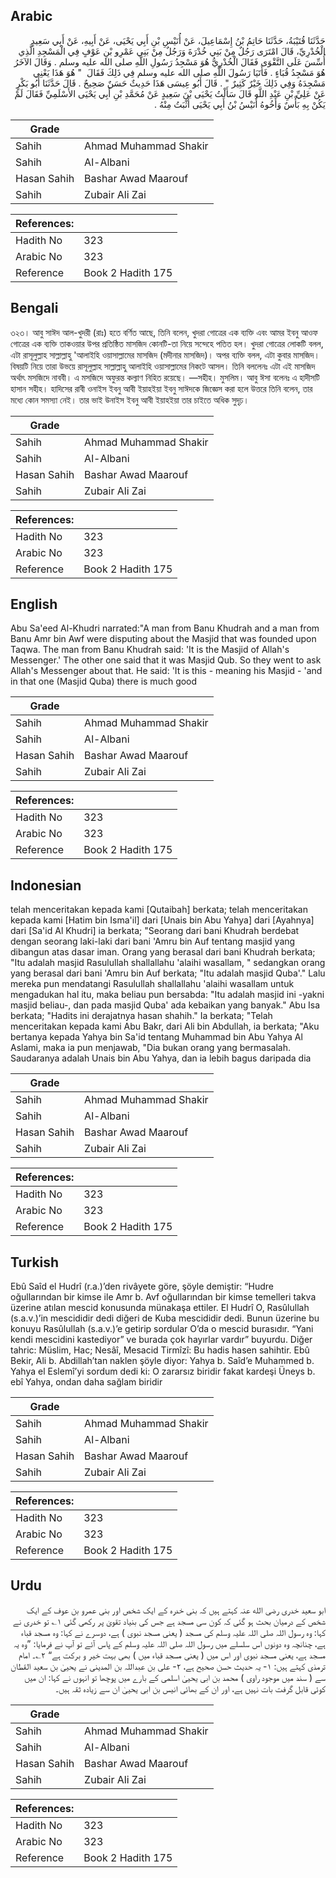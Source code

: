 ## Arabic


<div dir="rtl" lang="ar" style={{fontSize:'larger',backgroundColor:'#f8f9fa',padding:20}}>
حَدَّثَنَا قُتَيْبَةُ، حَدَّثَنَا حَاتِمُ بْنُ إِسْمَاعِيلَ، عَنْ أُنَيْسِ بْنِ أَبِي يَحْيَى، عَنْ أَبِيهِ، عَنْ أَبِي سَعِيدٍ الْخُدْرِيِّ، قَالَ امْتَرَى رَجُلٌ مِنْ بَنِي خُدْرَةَ وَرَجُلٌ مِنْ بَنِي عَمْرِو بْنِ عَوْفٍ فِي الْمَسْجِدِ الَّذِي أُسِّسَ عَلَى التَّقْوَى فَقَالَ الْخُدْرِيُّ هُوَ مَسْجِدُ رَسُولِ اللَّهِ صلى الله عليه وسلم ‏.‏ وَقَالَ الآخَرُ هُوَ مَسْجِدُ قُبَاءٍ ‏.‏ فَأَتَيَا رَسُولَ اللَّهِ صلى الله عليه وسلم فِي ذَلِكَ فَقَالَ ‏ "‏ هُوَ هَذَا يَعْنِي مَسْجِدَهُ وَفِي ذَلِكَ خَيْرٌ كَثِيرٌ ‏"‏ ‏.‏ قَالَ أَبُو عِيسَى هَذَا حَدِيثٌ حَسَنٌ صَحِيحٌ ‏.‏ قَالَ حَدَّثَنَا أَبُو بَكْرٍ عَنْ عَلِيِّ بْنِ عَبْدِ اللَّهِ قَالَ سَأَلْتُ يَحْيَى بْنَ سَعِيدٍ عَنْ مُحَمَّدِ بْنِ أَبِي يَحْيَى الأَسْلَمِيِّ فَقَالَ لَمْ يَكُنْ بِهِ بَأْسٌ وَأَخُوهُ أُنَيْسُ بْنُ أَبِي يَحْيَى أَثْبَتُ مِنْهُ ‏.‏
</div>
<div style={{backgroundColor:'#f8f9fa',padding:20, marginBottom: 10}}><table> <thead> <tr> <th>Grade</th> <th></th> </tr> </thead> <tbody> <tr><td>Sahih</td><td>Ahmad Muhammad Shakir</td></tr><tr><td>Sahih</td><td>Al-Albani</td></tr><tr><td>Hasan Sahih</td><td>Bashar Awad Maarouf</td></tr><tr><td>Sahih</td><td>Zubair Ali Zai</td></tr></tbody></table><table> <thead> <tr> <th>References:</th> <th></th> </tr> </thead> <tbody><tr><td>Hadith No</td><td>323</td></tr><tr><td>Arabic No</td><td>323</td></tr><tr><td>Reference</td><td>Book 2 Hadith 175</td></tr></tbody></table></div>

## Bengali


<div dir="ltr" lang="bn" style={{fontSize:'larger',backgroundColor:'#f8f9fa',padding:20}}>
৩২৩। আবু সাঈদ আল-খুদরী (রাঃ) হতে বর্ণিত আছে, তিনি বলেন, খুদরা গোত্রের এক ব্যক্তি এবং আমর ইবনু আওফ গোত্রের এক ব্যক্তি তাকওয়ার উপর প্রতিষ্ঠিত মাসজিদ কোনটি-তা নিয়ে সন্দেহে পতিত হল। খুদরা গোত্রের লোকটি বলল, এটা রাসূলুল্লাহ সাল্লাল্লাহু 'আলাইহি ওয়াসাল্লামের মাসজিদ (মদীনার মাসজিদ)। অপর ব্যক্তি বলল, এটা কুবার মাসজিদ। বিষয়টি নিয়ে তারা উভয়ে রাসূলুল্লাহ সাল্লাল্লাহু আলাইহি ওয়াসাল্লামের নিকটে আসল। তিনি বললেনঃ এটা এই মাসজিদ অর্থাৎ মসজিদে নাববী। এ মসজিদে অফুরন্ত কল্যাণ নিহিত রয়েছে। —সহীহ। মুসলিম। আবু ঈসা বলেনঃ এ হাদীসটি হাসান সহীহ। হাদিসের রাবী ওনাইস ইবনু আবী ইয়াহইয়া ইবনু সাঈদকে জিজ্ঞেস করা হলে উত্তরে তিনি বলেন, তার মধ্যে কোন সমস্যা নেই। তার ভাই উনাইস ইবনু আবী ইয়াহইয়া তার চাইতে অধিক সুদৃঢ়।
</div>
<div style={{backgroundColor:'#f8f9fa',padding:20, marginBottom: 10}}><table> <thead> <tr> <th>Grade</th> <th></th> </tr> </thead> <tbody> <tr><td>Sahih</td><td>Ahmad Muhammad Shakir</td></tr><tr><td>Sahih</td><td>Al-Albani</td></tr><tr><td>Hasan Sahih</td><td>Bashar Awad Maarouf</td></tr><tr><td>Sahih</td><td>Zubair Ali Zai</td></tr></tbody></table><table> <thead> <tr> <th>References:</th> <th></th> </tr> </thead> <tbody><tr><td>Hadith No</td><td>323</td></tr><tr><td>Arabic No</td><td>323</td></tr><tr><td>Reference</td><td>Book 2 Hadith 175</td></tr></tbody></table></div>

## English


<div dir="ltr" lang="en" style={{fontSize:'larger',backgroundColor:'#f8f9fa',padding:20}}>
Abu Sa'eed Al-Khudri narrated:"A man from Banu Khudrah and a man from Banu Amr bin Awf were disputing about the Masjid that was founded upon Taqwa. The man from Banu Khudrah said: 'It is the Masjid of Allah's Messenger.' The other one said that it was Masjid Qub. So they went to ask Allah's Messenger about that. He said: 'It is this - meaning his Masjid - 'and in that one (Masjid Quba) there is much good
</div>
<div style={{backgroundColor:'#f8f9fa',padding:20, marginBottom: 10}}><table> <thead> <tr> <th>Grade</th> <th></th> </tr> </thead> <tbody> <tr><td>Sahih</td><td>Ahmad Muhammad Shakir</td></tr><tr><td>Sahih</td><td>Al-Albani</td></tr><tr><td>Hasan Sahih</td><td>Bashar Awad Maarouf</td></tr><tr><td>Sahih</td><td>Zubair Ali Zai</td></tr></tbody></table><table> <thead> <tr> <th>References:</th> <th></th> </tr> </thead> <tbody><tr><td>Hadith No</td><td>323</td></tr><tr><td>Arabic No</td><td>323</td></tr><tr><td>Reference</td><td>Book 2 Hadith 175</td></tr></tbody></table></div>

## Indonesian


<div dir="ltr" lang="id" style={{fontSize:'larger',backgroundColor:'#f8f9fa',padding:20}}>
telah menceritakan kepada kami [Qutaibah] berkata; telah menceritakan kepada kami [Hatim bin Isma'il] dari [Unais bin Abu Yahya] dari [Ayahnya] dari [Sa'id Al Khudri] ia berkata; "Seorang dari bani Khudrah berdebat dengan seorang laki-laki dari bani 'Amru bin Auf tentang masjid yang dibangun atas dasar iman. Orang yang berasal dari bani Khudrah berkata; "Itu adalah masjid Rasulullah shallallahu 'alaihi wasallam, " sedangkan orang yang berasal dari bani 'Amru bin Auf berkata; "Itu adalah masjid Quba'." Lalu mereka pun mendatangi Rasulullah shallallahu 'alaihi wasallam untuk mengadukan hal itu, maka beliau pun bersabda: "Itu adalah masjid ini -yakni masjid beliau-, dan pada masjid Quba' ada kebaikan yang banyak." Abu Isa berkata; "Hadits ini derajatnya hasan shahih." Ia berkata; "Telah menceritakan kepada kami Abu Bakr, dari Ali bin Abdullah, ia berkata; "Aku bertanya kepada Yahya bin Sa'id tentang Muhammad bin Abu Yahya Al Aslami, maka ia pun menjawab, "Dia bukan orang yang bermasalah. Saudaranya adalah Unais bin Abu Yahya, dan ia lebih bagus daripada dia
</div>
<div style={{backgroundColor:'#f8f9fa',padding:20, marginBottom: 10}}><table> <thead> <tr> <th>Grade</th> <th></th> </tr> </thead> <tbody> <tr><td>Sahih</td><td>Ahmad Muhammad Shakir</td></tr><tr><td>Sahih</td><td>Al-Albani</td></tr><tr><td>Hasan Sahih</td><td>Bashar Awad Maarouf</td></tr><tr><td>Sahih</td><td>Zubair Ali Zai</td></tr></tbody></table><table> <thead> <tr> <th>References:</th> <th></th> </tr> </thead> <tbody><tr><td>Hadith No</td><td>323</td></tr><tr><td>Arabic No</td><td>323</td></tr><tr><td>Reference</td><td>Book 2 Hadith 175</td></tr></tbody></table></div>

## Turkish


<div dir="ltr" lang="tr" style={{fontSize:'larger',backgroundColor:'#f8f9fa',padding:20}}>
Ebû Saîd el Hudrî (r.a.)’den rivâyete göre, şöyle demiştir: “Hudre oğullarından bir kimse ile Amr b. Avf oğullarından bir kimse temelleri takva üzerine atılan mescid konusunda münakaşa ettiler. El Hudrî O, Rasûlullah (s.a.v.)’in mescididir dedi diğeri de Kuba mescididir dedi. Bunun üzerine bu konuyu Rasûlullah (s.a.v.)’e getirip sordular O’da o mescid burasıdır. “Yani kendi mescidini kastediyor” ve burada çok hayırlar vardır” buyurdu. Diğer tahric: Müslim, Hac; Nesâî, Mesacid Tirmîzî: Bu hadis hasen sahihtir. Ebû Bekir, Ali b. Abdillah’tan naklen şöyle diyor: Yahya b. Saîd’e Muhammed b. Yahya el Eslemî’yi sordum dedi ki: O zararsız biridir fakat kardeşi Üneys b. ebî Yahya, ondan daha sağlam biridir
</div>
<div style={{backgroundColor:'#f8f9fa',padding:20, marginBottom: 10}}><table> <thead> <tr> <th>Grade</th> <th></th> </tr> </thead> <tbody> <tr><td>Sahih</td><td>Ahmad Muhammad Shakir</td></tr><tr><td>Sahih</td><td>Al-Albani</td></tr><tr><td>Hasan Sahih</td><td>Bashar Awad Maarouf</td></tr><tr><td>Sahih</td><td>Zubair Ali Zai</td></tr></tbody></table><table> <thead> <tr> <th>References:</th> <th></th> </tr> </thead> <tbody><tr><td>Hadith No</td><td>323</td></tr><tr><td>Arabic No</td><td>323</td></tr><tr><td>Reference</td><td>Book 2 Hadith 175</td></tr></tbody></table></div>

## Urdu


<div dir="rtl" lang="ur" style={{fontSize:'larger',backgroundColor:'#f8f9fa',padding:20}}>
ابو سعید خدری رضی الله عنہ کہتے ہیں کہ بنی خدرہ کے ایک شخص اور بنی عمرو بن عوف کے ایک شخص کے درمیان بحث ہو گئی کہ کون سی مسجد ہے جس کی بنیاد تقویٰ پر رکھی گئی ۱؎ تو خدری نے کہا: وہ رسول اللہ صلی اللہ علیہ وسلم کی مسجد ( یعنی مسجد نبوی ) ہے، دوسرے نے کہا: وہ مسجد قباء ہے، چنانچہ وہ دونوں اس سلسلے میں رسول اللہ صلی اللہ علیہ وسلم کے پاس آئے تو آپ نے فرمایا: ”وہ یہ مسجد ہے، یعنی مسجد نبوی اور اس میں ( یعنی مسجد قباء میں ) بھی بہت خیر و برکت ہے“ ۲؎۔ امام ترمذی کہتے ہیں: ۱- یہ حدیث حسن صحیح ہے، ۲- علی بن عبداللہ بن المدینی نے یحییٰ بن سعید القطان سے ( سند میں موجود راوی ) محمد بن ابی یحییٰ اسلمی کے بارے میں پوچھا تو انہوں نے کہا: ان میں کوئی قابل گرفت بات نہیں ہے، اور ان کے بھائی انیس بن ابی یحییٰ ان سے زیادہ ثقہ ہیں۔
</div>
<div style={{backgroundColor:'#f8f9fa',padding:20, marginBottom: 10}}><table> <thead> <tr> <th>Grade</th> <th></th> </tr> </thead> <tbody> <tr><td>Sahih</td><td>Ahmad Muhammad Shakir</td></tr><tr><td>Sahih</td><td>Al-Albani</td></tr><tr><td>Hasan Sahih</td><td>Bashar Awad Maarouf</td></tr><tr><td>Sahih</td><td>Zubair Ali Zai</td></tr></tbody></table><table> <thead> <tr> <th>References:</th> <th></th> </tr> </thead> <tbody><tr><td>Hadith No</td><td>323</td></tr><tr><td>Arabic No</td><td>323</td></tr><tr><td>Reference</td><td>Book 2 Hadith 175</td></tr></tbody></table></div>